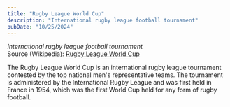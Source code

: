 ```yaml
---
title: "Rugby League World Cup"
description: "International rugby league football tournament"
pubDate: "10/25/2024"
---
```


*International rugby league football tournament*  
Source (Wikipedia): [Rugby League World Cup][1]

The Rugby League World Cup is an international rugby league tournament contested by the top national men's representative teams. The tournament is administered by the International Rugby League and was first held in France in 1954, which was the first World Cup held for any form of rugby football.

[1]: https://en.wikipedia.org/wiki/Rugby_League_World_Cup
